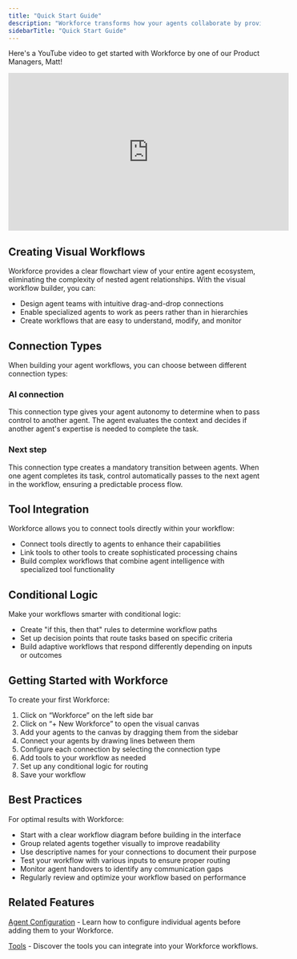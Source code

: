 ```yaml
---
title: "Quick Start Guide"
description: "Workforce transforms how your agents collaborate by providing a visual canvas where you can design, connect, and monitor teams of specialised agents."
sidebarTitle: "Quick Start Guide"
---
```


Here's a YouTube video to get started with Workforce by one of our Product Managers, Matt\! 

<iframe
  width="560"
  height="315"
  src="https://www.youtube.com/embed/-YucNGjfoWA"
  title="YouTube video player"
  frameborder="0"
  allow="accelerometer; autoplay; clipboard-write; encrypted-media; gyroscope; picture-in-picture"
  allowfullscreen
></iframe>

## Creating Visual Workflows

Workforce provides a clear flowchart view of your entire agent ecosystem, eliminating the complexity of nested agent relationships. With the visual workflow builder, you can:

- Design agent teams with intuitive drag-and-drop connections
- Enable specialized agents to work as peers rather than in hierarchies
- Create workflows that are easy to understand, modify, and monitor

## Connection Types

When building your agent workflows, you can choose between different connection types:

### AI connection

This connection type gives your agent autonomy to determine when to pass control to another agent. The agent evaluates the context and decides if another agent's expertise is needed to complete the task.

### Next step

This connection type creates a mandatory transition between agents. When one agent completes its task, control automatically passes to the next agent in the workflow, ensuring a predictable process flow.

## Tool Integration

Workforce allows you to connect tools directly within your workflow:

- Connect tools directly to agents to enhance their capabilities
- Link tools to other tools to create sophisticated processing chains
- Build complex workflows that combine agent intelligence with specialized tool functionality

## Conditional Logic

Make your workflows smarter with conditional logic:

- Create "if this, then that" rules to determine workflow paths
- Set up decision points that route tasks based on specific criteria
- Build adaptive workflows that respond differently depending on inputs or outcomes

## Getting Started with Workforce

To create your first Workforce:

1. Click on “Workforce” on the left side bar
2. Click on “\+ New Workforce” to open the visual canvas
3. Add your agents to the canvas by dragging them from the sidebar
4. Connect your agents by drawing lines between them
5. Configure each connection by selecting the connection type
6. Add tools to your workflow as needed
7. Set up any conditional logic for routing
8. Save your workflow

## Best Practices

For optimal results with Workforce:

- Start with a clear workflow diagram before building in the interface
- Group related agents together visually to improve readability
- Use descriptive names for your connections to document their purpose
- Test your workflow with various inputs to ensure proper routing
- Monitor agent handovers to identify any communication gaps
- Regularly review and optimize your workflow based on performance

## Related Features

[Agent Configuration](https://relevanceai.com/docs/agent/agent-configuration) - Learn how to configure individual agents before adding them to your Workforce.

[Tools](https://relevanceai.com/docs/tool/introduction) - Discover the tools you can integrate into your Workforce workflows.